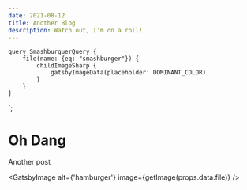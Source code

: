 ```yaml
---
date: 2021-08-12
title: Another Blog
description: Watch out, I'm on a roll!
---
```



    query SmashburguerQuery {
        file(name: {eq: "smashburger"}) {
            childImageSharp {
                gatsbyImageData(placeholder: DOMINANT_COLOR)
            }
        }
    }
`;

# Oh Dang

Another post

<GatsbyImage alt={'hamburger'} image={getImage(props.data.file)} />